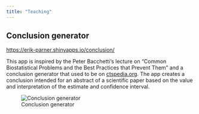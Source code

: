 ```yaml
---
title: "Teaching"
---
```


## Conclusion generator

[https://erik-parner.shinyapps.io/conclusion/](https://erik-parner.shinyapps.io/conclusion/)

This app is inspired by the Peter Bacchetti's lecture on "Common Biostatistical Problems and the Best Practices that Prevent Them" and a conclusion generator that used to be on 
[ctspedia.org](ctspedia.org). The app creates a conclusion intended for an abstract of a scientific paper based on the value and interpretation of the estimate and confidence interval. 


::: {.column-margin}
![Conclusion generator](images/conclusion_app.png)
:::






